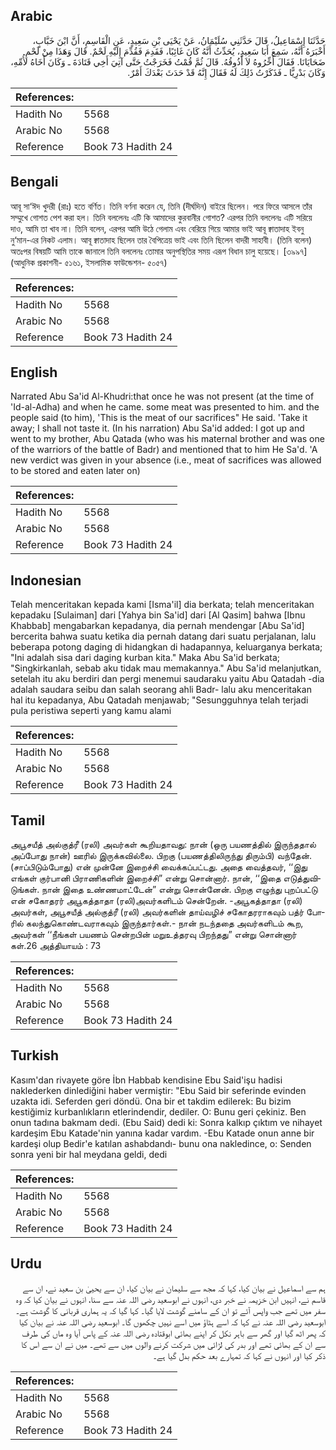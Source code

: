 ## Arabic


<div dir="rtl" lang="ar" style={{fontSize:'larger',backgroundColor:'#f8f9fa',padding:20}}>
حَدَّثَنَا إِسْمَاعِيلُ، قَالَ حَدَّثَنِي سُلَيْمَانُ، عَنْ يَحْيَى بْنِ سَعِيدٍ، عَنِ الْقَاسِمِ، أَنَّ ابْنَ خَبَّابٍ، أَخْبَرَهُ أَنَّهُ، سَمِعَ أَبَا سَعِيدٍ، يُحَدِّثُ أَنَّهُ كَانَ غَائِبًا، فَقَدِمَ فَقُدِّمَ إِلَيْهِ لَحْمٌ‏.‏ قَالَ وَهَذَا مِنْ لَحْمِ ضَحَايَانَا‏.‏ فَقَالَ أَخِّرُوهُ لاَ أَذُوقُهُ‏.‏ قَالَ ثُمَّ قُمْتُ فَخَرَجْتُ حَتَّى آتِيَ أَخِي قَتَادَةَ ـ وَكَانَ أَخَاهُ لأُمِّهِ، وَكَانَ بَدْرِيًّا ـ فَذَكَرْتُ ذَلِكَ لَهُ فَقَالَ إِنَّهُ قَدْ حَدَثَ بَعْدَكَ أَمْرٌ‏.‏
</div>
<div style={{backgroundColor:'#f8f9fa',padding:20, marginBottom: 10}}><table> <thead> <tr> <th>References:</th> <th></th> </tr> </thead> <tbody><tr><td>Hadith No</td><td>5568</td></tr><tr><td>Arabic No</td><td>5568</td></tr><tr><td>Reference</td><td>Book 73 Hadith 24</td></tr></tbody></table></div>

## Bengali


<div dir="ltr" lang="bn" style={{fontSize:'larger',backgroundColor:'#f8f9fa',padding:20}}>
আবূ সা‘ঈদ খুদরী (রাঃ) হতে বর্ণিত। তিনি বর্ণনা করেন যে, তিনি (দীর্ঘদিন) বাইরে ছিলেন। পরে ফিরে আসলে তাঁর সম্মুখে গোশত পেশ করা হল। তিনি বললেনঃ এটি কি আমাদের কুরবানীর গোশত? এরপর তিনি বললেনঃ এটি সরিয়ে দাও, আমি তা খাব না। তিনি বলেন, এরপর আমি উঠে গেলাম এবং বেরিয়ে গিয়ে আমার ভাই আবূ ক্বাতাদাহ ইবনু নু‘মান-এর নিকট এলাম। আবূ ক্বাতাদাহ ছিলেন তার বৈপিত্রেয় ভাই এবং তিনি ছিলেন বাদরী সাহাবী। (তিনি বলেন) অতঃপর বিষয়টি আমি তাকে জানালে তিনি বললেনঃ তোমার অনুপস্থিতির সময় এরূপ বিধান চালু হয়েছে। [৩৯৯৭] (আধুনিক প্রকাশনী- ৫১৬১, ইসলামিক ফাউন্ডেশন- ৫০৫৭)
</div>
<div style={{backgroundColor:'#f8f9fa',padding:20, marginBottom: 10}}><table> <thead> <tr> <th>References:</th> <th></th> </tr> </thead> <tbody><tr><td>Hadith No</td><td>5568</td></tr><tr><td>Arabic No</td><td>5568</td></tr><tr><td>Reference</td><td>Book 73 Hadith 24</td></tr></tbody></table></div>

## English


<div dir="ltr" lang="en" style={{fontSize:'larger',backgroundColor:'#f8f9fa',padding:20}}>
Narrated Abu Sa'id Al-Khudri:that once he was not present (at the time of 'Id-al-Adha) and when he came. some meat was presented to him. and the people said (to him), 'This is the meat of our sacrifices" He said. 'Take it away; I shall not taste it. (In his narration) Abu Sa'id added: I got up and went to my brother, Abu Qatada (who was his maternal brother and was one of the warriors of the battle of Badr) and mentioned that to him He Sa'd. 'A new verdict was given in your absence (i.e., meat of sacrifices was allowed to be stored and eaten later on)
</div>
<div style={{backgroundColor:'#f8f9fa',padding:20, marginBottom: 10}}><table> <thead> <tr> <th>References:</th> <th></th> </tr> </thead> <tbody><tr><td>Hadith No</td><td>5568</td></tr><tr><td>Arabic No</td><td>5568</td></tr><tr><td>Reference</td><td>Book 73 Hadith 24</td></tr></tbody></table></div>

## Indonesian


<div dir="ltr" lang="id" style={{fontSize:'larger',backgroundColor:'#f8f9fa',padding:20}}>
Telah menceritakan kepada kami [Isma'il] dia berkata; telah menceritakan kepadaku [Sulaiman] dari [Yahya bin Sa'id] dari [Al Qasim] bahwa [Ibnu Khabbab] mengabarkan kepadanya, dia pernah mendengar [Abu Sa'id] bercerita bahwa suatu ketika dia pernah datang dari suatu perjalanan, lalu beberapa potong daging di hidangkan di hadapannya, keluarganya berkata; "Ini adalah sisa dari daging kurban kita." Maka Abu Sa'id berkata; "Singkirkanlah, sebab aku tidak mau memakannya." Abu Sa'id melanjutkan, setelah itu aku berdiri dan pergi menemui saudaraku yaitu Abu Qatadah -dia adalah saudara seibu dan salah seorang ahli Badr- lalu aku menceritakan hal itu kepadanya, Abu Qatadah menjawab; "Sesungguhnya telah terjadi pula peristiwa seperti yang kamu alami
</div>
<div style={{backgroundColor:'#f8f9fa',padding:20, marginBottom: 10}}><table> <thead> <tr> <th>References:</th> <th></th> </tr> </thead> <tbody><tr><td>Hadith No</td><td>5568</td></tr><tr><td>Arabic No</td><td>5568</td></tr><tr><td>Reference</td><td>Book 73 Hadith 24</td></tr></tbody></table></div>

## Tamil


<div dir="ltr" lang="ta" style={{fontSize:'larger',backgroundColor:'#f8f9fa',padding:20}}>
அபூசயீத் அல்குத்ரீ (ரலி) அவர்கள் கூறியதாவது: நான் (ஒரு பயணத்தில் இருந்ததால் அப்போது நான்) ஊரில் இருக்கவில்லை. பிறகு (பயணத்திலிருந்து திரும்பி) வந்தேன். (சாப்பிடும்போது) என் முன்னே இறைச்சி வைக்கப்பட்டது. அதை வைத்தவர், ‘‘இது எங்கள் குர்பானி பிராணிகளின் இறைச்சி” என்று சொன்னார். நான், ‘‘இதை எடுத்துவிடுங்கள். நான் இதை உண்ணமாட்டேன்” என்று சொன்னேன். பிறகு எழுந்து புறப்பட்டு என் சகோதரர் அபூகத்தாதா (ரலி)அவர்களிடம் சென்றேன். -அபூகத்தாதா (ரலி) அவர்கள், அபூசயீத் அல்குத்ரீ (ரலி) அவர்களின் தாய்வழிச் சகோதரராகவும் பத்ர் போரில் கலந்துகொண்டவராகவும் இருந்தார்கள்.- நான் நடந்ததை அவர்களிடம் கூற, அவர்கள் ‘‘நீங்கள் பயணம் சென்றபின் மறுஉத்தரவு பிறந்தது” என்று சொன்னார் கள்.26 அத்தியாயம் : 73
</div>
<div style={{backgroundColor:'#f8f9fa',padding:20, marginBottom: 10}}><table> <thead> <tr> <th>References:</th> <th></th> </tr> </thead> <tbody><tr><td>Hadith No</td><td>5568</td></tr><tr><td>Arabic No</td><td>5568</td></tr><tr><td>Reference</td><td>Book 73 Hadith 24</td></tr></tbody></table></div>

## Turkish


<div dir="ltr" lang="tr" style={{fontSize:'larger',backgroundColor:'#f8f9fa',padding:20}}>
Kasım'dan rivayete göre İbn Habbab kendisine Ebu Said'işu hadisi naklederken dinlediğini haber vermiştir: "Ebu Said bir seferinde evinden uzakta idi. Seferden geri döndü. Ona bir et takdim edilerek: Bu bizim kestiğimiz kurbanlıkların etlerindendir, dediler. O: Bunu geri çekiniz. Ben onun tadına bakmam dedi. (Ebu Said) dedi ki: Sonra kalkıp çıktım ve nihayet kardeşim Ebu Katade'nin yanına kadar vardım. -Ebu Katade onun anne bir kardeşi olup Bedir'e katılan ashabdandı- bunu ona nakledince, o: Senden sonra yeni bir hal meydana geldi, dedi
</div>
<div style={{backgroundColor:'#f8f9fa',padding:20, marginBottom: 10}}><table> <thead> <tr> <th>References:</th> <th></th> </tr> </thead> <tbody><tr><td>Hadith No</td><td>5568</td></tr><tr><td>Arabic No</td><td>5568</td></tr><tr><td>Reference</td><td>Book 73 Hadith 24</td></tr></tbody></table></div>

## Urdu


<div dir="rtl" lang="ur" style={{fontSize:'larger',backgroundColor:'#f8f9fa',padding:20}}>
ہم سے اسماعیل نے بیان کیا، کہا کہ مجھ سے سلیمان نے بیان کیا، ان سے یحییٰ بن سعید نے، ان سے قاسم نے، انہیں ابن خزیمہ نے خبر دی، انہوں نے ابوسعید رضی اللہ عنہ سے سنا، انہوں نے بیان کیا کہ وہ سفر میں تھے جب واپس آئے تو ان کے سامنے گوشت لایا گیا۔ کہا گیا کہ یہ ہماری قربانی کا گوشت ہے۔ ابوسعید رضی اللہ عنہ نے کہا کہ اسے ہٹاؤ میں اسے نہیں چکھوں گا۔ ابوسعید رضی اللہ عنہ نے بیان کیا کہ پھر اٹھ گیا اور گھر سے باہر نکل کر اپنے بھائی ابوقتادہ رضی اللہ عنہ کے پاس آیا وہ ماں کی طرف سے ان کے بھائی تھے اور بدر کی لڑائی میں شرکت کرنے والوں میں سے تھے۔ میں نے ان سے اس کا ذکر کیا اور انہوں نے کہا کہ تمہارے بعد حکم بدل گیا ہے۔
</div>
<div style={{backgroundColor:'#f8f9fa',padding:20, marginBottom: 10}}><table> <thead> <tr> <th>References:</th> <th></th> </tr> </thead> <tbody><tr><td>Hadith No</td><td>5568</td></tr><tr><td>Arabic No</td><td>5568</td></tr><tr><td>Reference</td><td>Book 73 Hadith 24</td></tr></tbody></table></div>